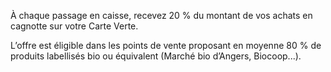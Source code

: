 À chaque passage en caisse, recevez 20 % du montant de vos achats en cagnotte sur votre Carte Verte.


L’offre est éligible dans les points de vente proposant en moyenne 80 % de produits labellisés bio ou équivalent (Marché bio d’Angers, Biocoop...).
